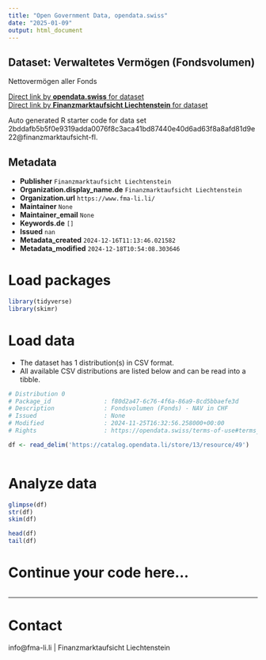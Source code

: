 ```yaml
---
title: "Open Government Data, opendata.swiss"
date: "2025-01-09"
output: html_document
---
```


## Dataset: Verwaltetes Vermögen (Fondsvolumen)

Nettovermögen aller Fonds

[Direct link by **opendata.swiss** for dataset](https://opendata.swiss/de/dataset/verwaltetes-vermogen-fondsvolumen)<br>
[Direct link by **Finanzmarktaufsicht Liechtenstein** for dataset]()

Auto generated R starter code for data set 2bddafb5b5f0e9319adda0076f8c3aca41bd87440e40d6ad63f8a8afd81d9e22@finanzmarktaufsicht-fl.

## Metadata

- **Publisher** `Finanzmarktaufsicht Liechtenstein`
- **Organization.display_name.de** `Finanzmarktaufsicht Liechtenstein`
- **Organization.url** `https://www.fma-li.li/`
- **Maintainer** `None`
- **Maintainer_email** `None`
- **Keywords.de** `[]`
- **Issued** `nan`
- **Metadata_created** `2024-12-16T11:13:46.021582`
- **Metadata_modified** `2024-12-18T10:54:08.303646`


# Load packages

```r

library(tidyverse)
library(skimr)

```

# Load data

-   The dataset has 1 distribution(s) in CSV format.
-   All available CSV distributions are listed below and can be read into a tibble.

```r

# Distribution 0
# Package_id               : f80d2a47-6c76-4f6a-86a9-8cd5bbaefe3d
# Description              : Fondsvolumen (Fonds) - NAV in CHF
# Issued                   : None
# Modified                 : 2024-11-25T16:32:56.258000+00:00
# Rights                   : https://opendata.swiss/terms-of-use#terms_by

df <- read_delim('https://catalog.opendata.li/store/13/resource/49')



```

# Analyze data

```r

glimpse(df)
str(df)
skim(df)

head(df)
tail(df)

```

# Continue your code here...

```r

```

------------------------------------------------------------------------

# Contact

info@fma-li.li | Finanzmarktaufsicht Liechtenstein
